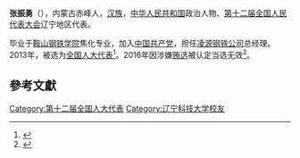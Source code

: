 '''张振勇'''（{{bd|1960年||}}），内蒙古赤峰人，[[汉族|汉族]]，[[中华人民共和国|中华人民共和国]]政治人物、[[第十二届全国人民代表大会|第十二届全国人民代表大会]]辽宁地区代表。

毕业于[[鞍山钢铁学院|鞍山钢铁学院]]焦化专业，加入[[中国共产党|中国共产党]]，担任[[凌源钢铁公司|凌源钢铁公司]]总经理。2013年，被选为[[全国人大代表|全国人大代表]]<ref>{{cite news|title=全国人大代表信息-张振勇|url= http://210.82.31.1:8084/delegate/viewDelegate.action?dbid=120418|accessdate=2013-03-28|newspaper=全国人大网}}{{dead link|date=2018年2月 |bot=InternetArchiveBot |fix-attempted=yes }}</ref>。2016年因涉嫌[[辽宁拉票贿选案|贿选]]被认定当选无效<ref>{{cite web|url=http://news.xinhuanet.com/politics/2016-09/13/c_1119560872.htm|title=受权发布:全国人民代表大会常务委员会公告 〔十二届〕第二十一号|author=|agency=新华网|publisher=|accessdate=2016-09-13|date=2016-09-13|archive-date=2016-09-13|archive-url=https://web.archive.org/web/20160913125353/http://news.xinhuanet.com/politics/2016-09/13/c_1119560872.htm|dead-url=no}}</ref>。

==參考文獻==
{{reflist}}
{{中国政治人物小作品}}

[[Category:第十二届全国人大代表|Category:第十二届全国人大代表]]
[[Category:辽宁科技大学校友|Category:辽宁科技大学校友]]